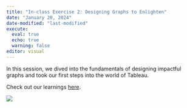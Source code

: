 ```yaml
---
title: "In-class Exercise 2: Designing Graphs to Enlighten"
date: "January 20, 2024"
date-modified: "last-modified"
execute: 
  eval: true
  echo: true
  warning: false
editor: visual
---
```


In this session, we dived into the fundamentals of designing impactful graphs and took our first steps into the world of Tableau.

Check out our learnings [here](https://isss608-ay2023-24jan.netlify.app/lesson/lesson02/lesson02-designing%20graphs%20to%20enlighten#/title-slide).

[![](Monthly Sales and Profit by Region, 2016-2019.png)](https://public.tableau.com/app/profile/kaixin.zheng/viz/In-class_Exercise01_17057348127180/MonthlySalesandProfitbyRegion2016-2019)